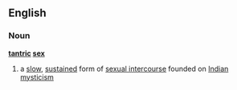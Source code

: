 ==English==
===Noun===
'''[[tantric]] [[sex]]'''
# a [[slow]], [[sustained]] form of [[sexual intercourse]] founded on [[Indian]] [[mysticism]]